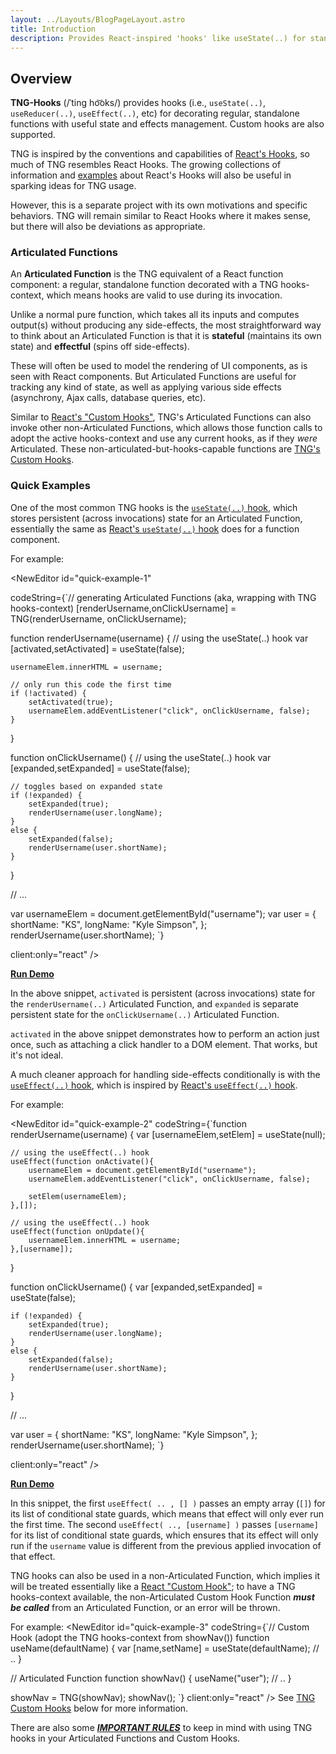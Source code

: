 ```yaml
---
layout: ../Layouts/BlogPageLayout.astro
title: Introduction
description: Provides React-inspired 'hooks' like useState(..) for stand-alone functions
---
```




## Overview

**TNG-Hooks** (/ˈting ho͝oks/) provides hooks (i.e., `useState(..)`, `useReducer(..)`, `useEffect(..)`, etc) for decorating regular, standalone functions with useful state and effects management. Custom hooks are also supported.

TNG is inspired by the conventions and capabilities of [React's Hooks](https://reactjs.org/docs/hooks-overview.html), so much of TNG resembles React Hooks. The growing collections of information and [examples](https://usehooks.com/) about React's Hooks will also be useful in sparking ideas for TNG usage.

However, this is a separate project with its own motivations and specific behaviors. TNG will remain similar to React Hooks where it makes sense, but there will also be deviations as appropriate.

### Articulated Functions

An **Articulated Function** is the TNG equivalent of a React function component: a regular, standalone function decorated with a TNG hooks-context, which means hooks are valid to use during its invocation.

Unlike a normal pure function, which takes all its inputs and computes output(s) without producing any side-effects, the most straightforward way to think about an Articulated Function is that it is **stateful** (maintains its own state) and **effectful** (spins off side-effects).

These will often be used to model the rendering of UI components, as is seen with React components. But Articulated Functions are useful for tracking any kind of state, as well as applying various side effects (asynchrony, Ajax calls, database queries, etc).

Similar to [React's "Custom Hooks"](https://reactjs.org/docs/hooks-custom.html), TNG's Articulated Functions can also invoke other non-Articulated Functions, which allows those function calls to adopt the active hooks-context and use any current hooks, as if they *were* Articulated. These non-articulated-but-hooks-capable functions are [TNG's Custom Hooks](#custom-hooks).

### Quick Examples

One of the most common TNG hooks is the [`useState(..)` hook](#usestate-hook), which stores persistent (across invocations) state for an Articulated Function, essentially the same as [React's `useState(..)` hook](https://reactjs.org/docs/hooks-state.html) does for a function component.

For example:

<NewEditor id="quick-example-1" 

codeString={`// generating Articulated Functions (aka, wrapping with TNG hooks-context)
[renderUsername,onClickUsername] = TNG(renderUsername, onClickUsername);

function renderUsername(username) {
    // using the useState(..) hook
    var [activated,setActivated] = useState(false);

    usernameElem.innerHTML = username;

    // only run this code the first time
    if (!activated) {
        setActivated(true);
        usernameElem.addEventListener("click", onClickUsername, false);
    }
}

function onClickUsername() {
    // using the useState(..) hook
    var [expanded,setExpanded] = useState(false);

    // toggles based on expanded state
    if (!expanded) {
        setExpanded(true);
        renderUsername(user.longName);
    }
    else {
        setExpanded(false);
        renderUsername(user.shortName);
    }
}

// ...

var usernameElem = document.getElementById("username");
var user = { shortName: "KS", longName: "Kyle Simpson", };
renderUsername(user.shortName);
`}

client:only="react"
/>

**[Run Demo](https://codepen.io/getify/pen/dQvEGW?editors=1010)**

In the above snippet, `activated` is persistent (across invocations) state for the `renderUsername(..)` Articulated Function, and `expanded` is separate persistent state for the `onClickUsername(..)` Articulated Function.

`activated` in the above snippet demonstrates how to perform an action just once, such as attaching a click handler to a DOM element. That works, but it's not ideal.

A much cleaner approach for handling side-effects conditionally is with the [`useEffect(..)` hook](#useEffect-hook), which is inspired by [React's `useEffect(..)` hook](https://reactjs.org/docs/hooks-effect.html).

For example:


<NewEditor id="quick-example-2"
codeString={`function renderUsername(username) {
    var [usernameElem,setElem] = useState(null);

    // using the useEffect(..) hook
    useEffect(function onActivate(){
        usernameElem = document.getElementById("username");
        usernameElem.addEventListener("click", onClickUsername, false);

        setElem(usernameElem);
    },[]);

    // using the useEffect(..) hook
    useEffect(function onUpdate(){
        usernameElem.innerHTML = username;
    },[username]);
}

function onClickUsername() {
    var [expanded,setExpanded] = useState(false);

    if (!expanded) {
        setExpanded(true);
        renderUsername(user.longName);
    }
    else {
        setExpanded(false);
        renderUsername(user.shortName);
    }
}

// ...

var user = { shortName: "KS", longName: "Kyle Simpson", };
renderUsername(user.shortName);
`}

client:only="react"
/>

**[Run Demo](https://codepen.io/getify/pen/VqMzGK?editors=1010)**

In this snippet, the first `useEffect( .. , [] )` passes an empty array (`[]`) for its list of conditional state guards, which means that effect will only ever run the first time. The second `useEffect( .., [username] )` passes `[username]` for its list of conditional state guards, which ensures that its effect will only run if the `username` value is different from the previous applied invocation of that effect.

TNG hooks can also be used in a non-Articulated Function, which implies it will be treated essentially like a [React "Custom Hook"](https://reactjs.org/docs/hooks-custom.html); to have a TNG hooks-context available, the non-Articulated Custom Hook Function ***must be called*** from an Articulated Function, or an error will be thrown.

For example:
<NewEditor id="quick-example-3"
codeString={`// Custom Hook (adopt the TNG hooks-context from showNav())
function useName(defaultName) {
    var [name,setName] = useState(defaultName);
    // ..
}

// Articulated Function
function showNav() {
    useName("user");
    // ..
}

showNav = TNG(showNav);
showNav();
`}
client:only="react"
/>
See [TNG Custom Hooks](#custom-hooks) below for more information.

There are also some ***[IMPORTANT RULES](#hook-call-rules)*** to keep in mind with using TNG hooks in your Articulated Functions and Custom Hooks.

